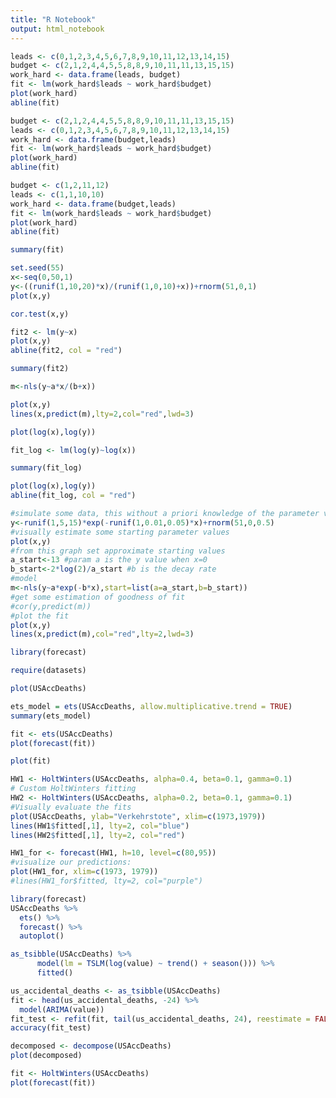 ```yaml
---
title: "R Notebook"
output: html_notebook
---
```


```r
leads <- c(0,1,2,3,4,5,6,7,8,9,10,11,12,13,14,15)
budget <- c(2,1,2,4,4,5,5,8,8,9,10,11,11,13,15,15)
work_hard <- data.frame(leads, budget)
fit <- lm(work_hard$leads ~ work_hard$budget)
plot(work_hard)
abline(fit)
```

```r

budget <- c(2,1,2,4,4,5,5,8,8,9,10,11,11,13,15,15)
leads <- c(0,1,2,3,4,5,6,7,8,9,10,11,12,13,14,15)
work_hard <- data.frame(budget,leads)
fit <- lm(work_hard$leads ~ work_hard$budget)
plot(work_hard)
abline(fit)


```

```r
budget <- c(1,2,11,12)
leads <- c(1,1,10,10)
work_hard <- data.frame(budget,leads)
fit <- lm(work_hard$leads ~ work_hard$budget)
plot(work_hard)
abline(fit)
```
```r
summary(fit)
```

```r
set.seed(55)
x<-seq(0,50,1)
y<-((runif(1,10,20)*x)/(runif(1,0,10)+x))+rnorm(51,0,1)
plot(x,y)
```

```r
cor.test(x,y)
```

```r
fit2 <- lm(y~x)
plot(x,y)
abline(fit2, col = "red")
```

```r
summary(fit2)
```
```r
m<-nls(y~a*x/(b+x))
```

```r
plot(x,y)
lines(x,predict(m),lty=2,col="red",lwd=3)
```


```r
plot(log(x),log(y))
```

```r
fit_log <- lm(log(y)~log(x))
```

```r
summary(fit_log)
```
```r
plot(log(x),log(y))
abline(fit_log, col = "red")
```

```r
#simulate some data, this without a priori knowledge of the parameter value
y<-runif(1,5,15)*exp(-runif(1,0.01,0.05)*x)+rnorm(51,0,0.5)
#visually estimate some starting parameter values
plot(x,y)
#from this graph set approximate starting values
a_start<-13 #param a is the y value when x=0
b_start<-2*log(2)/a_start #b is the decay rate
#model
m<-nls(y~a*exp(-b*x),start=list(a=a_start,b=b_start))
#get some estimation of goodness of fit
#cor(y,predict(m))
#plot the fit
plot(x,y)
lines(x,predict(m),col="red",lty=2,lwd=3)
```

```r
library(forecast)
```

```r
require(datasets)
```

```r
plot(USAccDeaths)
```

```r
ets_model = ets(USAccDeaths, allow.multiplicative.trend = TRUE)
summary(ets_model)
```

```r
fit <- ets(USAccDeaths)
plot(forecast(fit))
```
```r
plot(fit)
```


```r
HW1 <- HoltWinters(USAccDeaths, alpha=0.4, beta=0.1, gamma=0.1)
# Custom HoltWinters fitting
HW2 <- HoltWinters(USAccDeaths, alpha=0.2, beta=0.1, gamma=0.1)
#Visually evaluate the fits
plot(USAccDeaths, ylab="Verkehrstote", xlim=c(1973,1979))
lines(HW1$fitted[,1], lty=2, col="blue")
lines(HW2$fitted[,1], lty=2, col="red")
```
```r
HW1_for <- forecast(HW1, h=10, level=c(80,95))
#visualize our predictions:
plot(HW1_for, xlim=c(1973, 1979))
#lines(HW1_for$fitted, lty=2, col="purple")
```

```r
library(forecast)
USAccDeaths %>%
  ets() %>%
  forecast() %>%
  autoplot()
```
```r
as_tsibble(USAccDeaths) %>%
      model(lm = TSLM(log(value) ~ trend() + season())) %>%
      fitted()
```
```r
us_accidental_deaths <- as_tsibble(USAccDeaths)
fit <- head(us_accidental_deaths, -24) %>% 
  model(ARIMA(value))
fit_test <- refit(fit, tail(us_accidental_deaths, 24), reestimate = FALSE)
accuracy(fit_test)
```
```r
decomposed <- decompose(USAccDeaths)
plot(decomposed)
```
```r
fit <- HoltWinters(USAccDeaths)
plot(forecast(fit))
```

